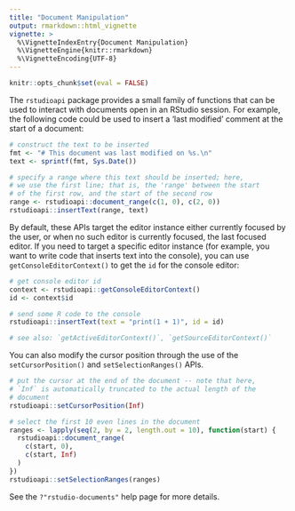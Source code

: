 ```yaml
---
title: "Document Manipulation"
output: rmarkdown::html_vignette
vignette: >
  %\VignetteIndexEntry{Document Manipulation}
  %\VignetteEngine{knitr::rmarkdown}
  %\VignetteEncoding{UTF-8}
---
```


```r
knitr::opts_chunk$set(eval = FALSE)
```

The `rstudioapi` package provides a small family of functions that can be used to interact with documents open in an RStudio session. For example, the following code could be used to insert a 'last modified' comment at the start of a document:

```r
# construct the text to be inserted
fmt <- "# This document was last modified on %s.\n"
text <- sprintf(fmt, Sys.Date())

# specify a range where this text should be inserted; here,
# we use the first line; that is, the 'range' between the start
# of the first row, and the start of the second row
range <- rstudioapi::document_range(c(1, 0), c(2, 0))
rstudioapi::insertText(range, text)
```

By default, these APIs target the editor instance either currently focused by the user, or when no such editor is currently focused, the last focused editor. If you need to target a specific editor instance (for example, you want to write code that inserts text into the console), you can use `getConsoleEditorContext()` to get the `id` for the console editor:

```r
# get console editor id
context <- rstudioapi::getConsoleEditorContext()
id <- context$id

# send some R code to the console
rstudioapi::insertText(text = "print(1 + 1)", id = id)

# see also: `getActiveEditorContext()`, `getSourceEditorContext()`
```

You can also modify the cursor position through the use of the `setCursorPosition()` and `setSelectionRanges()` APIs.

```r
# put the cursor at the end of the document -- note that here,
# `Inf` is automatically truncated to the actual length of the
# document
rstudioapi::setCursorPosition(Inf)

# select the first 10 even lines in the document
ranges <- lapply(seq(2, by = 2, length.out = 10), function(start) {
  rstudioapi::document_range(
    c(start, 0),
    c(start, Inf)
  )
})
rstudioapi::setSelectionRanges(ranges)
```

See the `?"rstudio-documents"` help page for more details.
